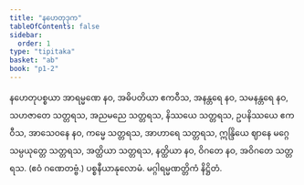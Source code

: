 ```yaml
---
title: "နဟေတုဒုက"
tableOfContents: false
sidebar:
  order: 1
type: "tipitaka"
basket: "ab"
book: "p1-2"
---
```



<DynamicBreadcrumb />

<Division number="56" book="p1-2" e="ch" v="37" p="404">

<Paragraph number="2592" book="p1-2">
နဟေတုပစ္စယာ အာရမ္မဏေ နဝ, အဓိပတိယာ ဧကဝီသ, အနန္တရေ နဝ, သမနန္တရေ နဝ, သဟဇာတေ သတ္တရသ, အညမညေ သတ္တရသ, နိဿယေ သတ္တရသ, ဥပနိဿယေ ဧကဝီသ, အာသေဝနေ နဝ, ကမ္မေ သတ္တရသ, အာဟာရေ သတ္တရသ, ဣန္ဒြိယေ ဈာနေ မဂ္ဂေ သမ္ပယုတ္တေ သတ္တရသ, အတ္ထိယာ သတ္တရသ, နတ္ထိယာ နဝ, ဝိဂတေ နဝ, အဝိဂတေ သတ္တရသ. (ဧဝံ ဂဏေတဗ္ဗံ.)

</Paragraph>
</Division>

<Paragraph number="2593" type="center" book="p1-2">
ပစ္စနီယာနုလောမံ.



</Paragraph>

<Paragraph number="2594" type="center" book="p1-2">
မဂ္ဂါရမ္မဏတ္တိကံ နိဋ္ဌိတံ.
</Paragraph>